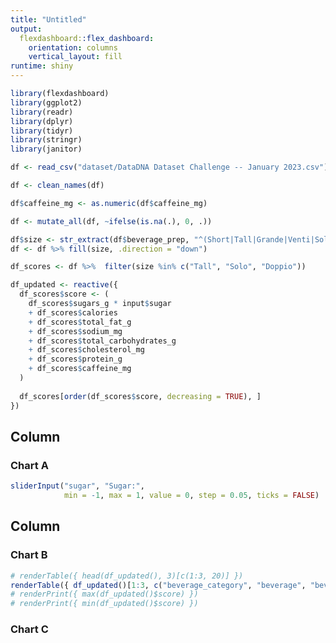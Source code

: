 ```yaml
---
title: "Untitled"
output: 
  flexdashboard::flex_dashboard:
    orientation: columns
    vertical_layout: fill
runtime: shiny
---
```


```r
library(flexdashboard)
library(ggplot2)
library(readr)
library(dplyr)
library(tidyr)
library(stringr)
library(janitor)
```

```r
df <- read_csv("dataset/DataDNA Dataset Challenge -- January 2023.csv")

df <- clean_names(df)

df$caffeine_mg <- as.numeric(df$caffeine_mg)

df <- mutate_all(df, ~ifelse(is.na(.), 0, .))

df$size <- str_extract(df$beverage_prep, "^(Short|Tall|Grande|Venti|Solo|Doppio)")
df <- df %>% fill(size, .direction = "down")

df_scores <- df %>%  filter(size %in% c("Tall", "Solo", "Doppio"))

df_updated <- reactive({
  df_scores$score <- (
    df_scores$sugars_g * input$sugar
    + df_scores$calories
    + df_scores$total_fat_g
    + df_scores$sodium_mg
    + df_scores$total_carbohydrates_g
    + df_scores$cholesterol_mg
    + df_scores$protein_g
    + df_scores$caffeine_mg
  )
  
  df_scores[order(df_scores$score, decreasing = TRUE), ]
})
```

Column {data-width=500}
-----------------------------------------------------------------------

### Chart A

```r
sliderInput("sugar", "Sugar:", 
            min = -1, max = 1, value = 0, step = 0.05, ticks = FALSE)
```

Column {data-width=500}
-----------------------------------------------------------------------

### Chart B

```r
# renderTable({ head(df_updated(), 3)[c(1:3, 20)] })
renderTable({ df_updated()[1:3, c("beverage_category", "beverage", "beverage_prep", "score")] })
# renderPrint({ max(df_updated()$score) })
# renderPrint({ min(df_updated()$score) })
```

### Chart C

```r

```

